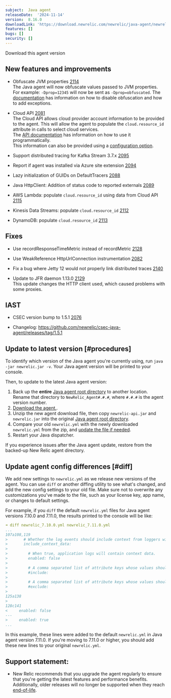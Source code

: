 ```yaml
---
subject:  Java agent
releaseDate:  '2024-11-14'
version:  8.16.0
downloadLink: 'https://download.newrelic.com/newrelic/java-agent/newrelic-agent/8.16.0/'
features: []
bugs: []
security: []
---
```

<ButtonGroup>
  <ButtonLink
    role="button"
    to="https://download.newrelic.com/newrelic/java-agent/newrelic-agent/8.16.0/"
    variant="primary"
  >
    Download this agent version
  </ButtonLink>
</ButtonGroup>

## New features and improvements

* Obfuscate JVM properties [2114](https://github.com/newrelic/newrelic-java-agent/pull/2114)
<br/>The Java agent will now obfuscate values passed to JVM properties. For example: `-Dprop=12345` will now be sent as `-Dprop=obfuscated`. The [documentation](/docs/apm/agents/java-agent/configuration/java-agent-configuration-config-file/#jvm-properties-obfuscation) has information on how to disable obfuscation and how to add exceptions.


* Cloud API [2081](https://github.com/newrelic/newrelic-java-agent/pull/2081)
<br/>The Cloud API allows cloud provider account information to be provided to the agent. This will allow the agent to populate the `cloud.resource_id` attribute in calls to select cloud services.
<br/>The [API documentation](/docs/apm/agents/java-agent/api-guides/guide-using-java-agent-api/#additional) has information on how to use it programmatically.
<br/>This information can also be provided using a [configuration option](/docs/apm/agents/java-agent/configuration/java-agent-configuration-config-file/#aws-account_id).


* Support distributed tracing for Kafka Stream 3.7.x [2095](https://github.com/newrelic/newrelic-java-agent/pull/2095)

* Report if agent was installed via Azure site extension [2094](https://github.com/newrelic/newrelic-java-agent/pull/2094)

* Lazy initialization of GUIDs on DefaultTracers [2088](https://github.com/newrelic/newrelic-java-agent/pull/2088)

* Java HttpClient:  Addition of status code to reported externals [2089](https://github.com/newrelic/newrelic-java-agent/pull/2089)

* AWS Lambda: populate `cloud.resource_id` using data from Cloud API [2115](https://github.com/newrelic/newrelic-java-agent/pull/2115)

* Kinesis Data Streams: populate `cloud.resource_id` [2112](https://github.com/newrelic/newrelic-java-agent/pull/2112)

* DynamoDB: populate `cloud.resource_id` [2113](https://github.com/newrelic/newrelic-java-agent/pull/2113)

## Fixes

* Use recordResponseTimeMetric instead of recordMetric [2128](https://github.com/newrelic/newrelic-java-agent/pull/2128)

* Use WeakReference HttpUrlConnection instrumentation [2082](https://github.com/newrelic/newrelic-java-agent/pull/2082)

* Fix a bug where Jetty 12 would not properly link distributed traces [2140](https://github.com/newrelic/newrelic-java-agent/pull/2140)

* Update to JFR daemon 1.13.0 [2129](https://github.com/newrelic/newrelic-java-agent/pull/2129)
<br/>This update changes the HTTP client used, which caused problems with some proxies.


## IAST

* CSEC version bump to 1.5.1 [2076](https://github.com/newrelic/newrelic-java-agent/pull/2076)

* Changelog: https://github.com/newrelic/csec-java-agent/releases/tag/1.5.1



## Update to latest version [#procedures]

To identify which version of the Java agent you're currently using, run `java -jar newrelic.jar -v`. Your Java agent version will be printed to your console.

Then, to update to the latest Java agent version:

1. Back up the **entire** [Java agent root directory](/docs/agents/manage-apm-agents/troubleshooting/find-agent-root-directory#java-agent) to another location. Rename that directory to `NewRelic_Agent#.#.#`, where `#.#.#` is the agent version number.
2. [Download the agent.](/docs/release-notes/agent-release-notes/java-release-notes).
3. Unzip the new agent download file, then copy `newrelic-api.jar` and `newrelic.jar` into the original [Java agent root directory](/docs/agents/manage-apm-agents/troubleshooting/find-agent-root-directory#java-agent).
4. Compare your old `newrelic.yml` with the newly downloaded `newrelic.yml` from the zip, and [update the file if needed](#diff).
5. Restart your Java dispatcher.

If you experience issues after the Java agent update, restore from the backed-up New Relic agent directory.

## Update agent config differences [#diff]

We add new settings to `newrelic.yml` as we release new versions of the agent. You can use `diff` or another diffing utility to see what's changed, and add the new config settings to your old file. Make sure not to overwrite any customizations you've made to the file, such as your license key, app name, or changes to default settings.

For example, if you `diff` the default `newrelic.yml` files for Java agent versions 7.10.0 and 7.11.0, the results printed to the console will be like:

```yaml
➜ diff newrelic_7.10.0.yml newrelic_7.11.0.yml
...
107a108,119
>       # Whether the log events should include context from loggers with support for that.
>       include_context_data:
>
>         # When true, application logs will contain context data.
>         enabled: false
>
>         # A comma separated list of attribute keys whose values should be sent to New Relic.
>         #include:
>
>         # A comma separated list of attribute keys whose values should not be sent to New Relic.
>         #exclude:
>
125a138
>
128c141
<     enabled: false
---
>     enabled: true
...
```

In this example, these lines were added to the default `newrelic.yml` in Java agent version 7.11.0. If you're moving to 7.11.0 or higher, you should add these new lines to your original `newrelic.yml`.

## Support statement:

* New Relic recommends that you upgrade the agent regularly to ensure that you're getting the latest features and performance benefits. Additionally, older releases will no longer be supported when they reach [end-of-life](https://docs.newrelic.com/docs/using-new-relic/cross-product-functions/install-configure/notification-changes-new-relic-saas-features-distributed-software/).


